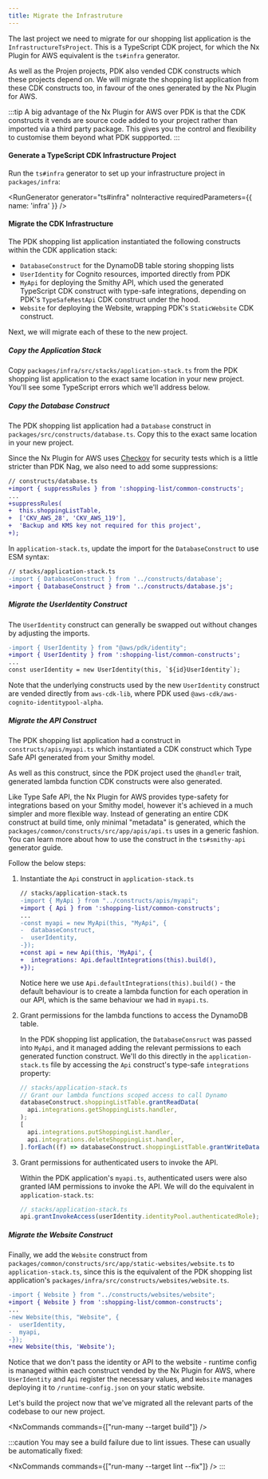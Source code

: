 ```yaml
---
title: Migrate the Infrastruture
---
```


The last project we need to migrate for our shopping list application is the `InfrastructureTsProject`. This is a TypeScript CDK project, for which the Nx Plugin for AWS equivalent is the <Link path="/guides/typescript-infrastructure">`ts#infra` generator</Link>.

As well as the Projen projects, PDK also vended CDK constructs which these projects depend on. We will migrate the shopping list application from these CDK constructs too, in favour of the ones generated by the Nx Plugin for AWS.

:::tip
A big advantage of the Nx Plugin for AWS over PDK is that the CDK constructs it vends are source code added to your project rather than imported via a third party package. This gives you the control and flexibility to customise them beyond what PDK suppported.
:::

#### Generate a TypeScript CDK Infrastructure Project

Run the <Link path="/guides/typescript-infrastructure">`ts#infra` generator</Link> to set up your infrastructure project in `packages/infra`:

<RunGenerator generator="ts#infra" noInteractive requiredParameters={{ name: 'infra' }} />

#### Migrate the CDK Infrastructure

The PDK shopping list application instantiated the following constructs within the CDK application stack:

- `DatabaseConstruct` for the DynamoDB table storing shopping lists
- `UserIdentity` for Cognito resources, imported directly from PDK
- `MyApi` for deploying the Smithy API, which used the generated TypeScript CDK construct with type-safe integrations, depending on PDK's `TypeSafeRestApi` CDK construct under the hood.
- `Website` for deploying the Website, wrapping PDK's `StaticWebsite` CDK construct.

Next, we will migrate each of these to the new project.

##### Copy the Application Stack

Copy `packages/infra/src/stacks/application-stack.ts` from the PDK shopping list application to the exact same location in your new project. You'll see some TypeScript errors which we'll address below.

##### Copy the Database Construct

The PDK shopping list application had a `Database` construct in `packages/src/constructs/database.ts`. Copy this to the exact same location in your new project.

Since the Nx Plugin for AWS uses [Checkov](https://www.checkov.io/) for security tests which is a little stricter than PDK Nag, we also need to add some suppressions:

```diff lang="ts"
// constructs/database.ts
+import { suppressRules } from ':shopping-list/common-constructs';
...
+suppressRules(
+  this.shoppingListTable,
+  ['CKV_AWS_28', 'CKV_AWS_119'],
+  'Backup and KMS key not required for this project',
+);
```

In `application-stack.ts`, update the import for the `DatabaseConstruct` to use ESM syntax:

```diff lang="ts"
// stacks/application-stack.ts
-import { DatabaseConstruct } from '../constructs/database';
+import { DatabaseConstruct } from '../constructs/database.js';
```

##### Migrate the UserIdentity Construct

The `UserIdentity` construct can generally be swapped out without changes by adjusting the imports.

```diff lang="ts"
-import { UserIdentity } from "@aws/pdk/identity";
+import { UserIdentity } from ':shopping-list/common-constructs';
...
const userIdentity = new UserIdentity(this, `${id}UserIdentity`);
```

Note that the underlying constructs used by the new `UserIdentity` construct are vended directly from `aws-cdk-lib`, where PDK used `@aws-cdk/aws-cognito-identitypool-alpha`.

##### Migrate the API Construct

The PDK shopping list application had a construct in `constructs/apis/myapi.ts` which instantiated a CDK construct which Type Safe API generated from your Smithy model.

As well as this construct, since the PDK project used the `@handler` trait, generated lambda function CDK constructs were also generated.

Like Type Safe API, the Nx Plugin for AWS provides type-safety for integrations based on your Smithy model, however it's achieved in a much simpler and more flexible way. Instead of generating an entire CDK construct at build time, only minimal "metadata" is generated, which the `packages/common/constructs/src/app/apis/api.ts` uses in a generic fashion. You can learn more about how to use the construct in the <Link path="/guides/ts-smithy-api">`ts#smithy-api` generator guide</Link>.

Follow the below steps:

<Steps>

1. Instantiate the `Api` construct in `application-stack.ts`

    ```diff lang="ts"
    // stacks/application-stack.ts
    -import { MyApi } from "../constructs/apis/myapi";
    +import { Api } from ':shopping-list/common-constructs';
    ...
    -const myapi = new MyApi(this, "MyApi", {
    -  databaseConstruct,
    -  userIdentity,
    -});
    +const api = new Api(this, 'MyApi', {
    +  integrations: Api.defaultIntegrations(this).build(),
    +});
    ```

    Notice here we use `Api.defaultIntegrations(this).build()` - the default behaviour is to create a lambda function for each operation in our API, which is the same behaviour we had in `myapi.ts`.

1. Grant permissions for the lambda functions to access the DynamoDB table.

    In the PDK shopping list application, the `DatabaseConsruct` was passed into `MyApi`, and it managed adding the relevant permissions to each generated function construct. We'll do this directly in the `application-stack.ts` file by accessing the `Api` construct's type-safe `integrations` property:

    ```ts
    // stacks/application-stack.ts
    // Grant our lambda functions scoped access to call Dynamo
    databaseConstruct.shoppingListTable.grantReadData(
      api.integrations.getShoppingLists.handler,
    );
    [
      api.integrations.putShoppingList.handler,
      api.integrations.deleteShoppingList.handler,
    ].forEach((f) => databaseConstruct.shoppingListTable.grantWriteData(f));
    ```

1. Grant permissions for authenticated users to invoke the API.

    Within the PDK application's `myapi.ts`, authenticated users were also granted IAM permissions to invoke the API. We will do the equivalent in `application-stack.ts`:

    ```ts
    // stacks/application-stack.ts
    api.grantInvokeAccess(userIdentity.identityPool.authenticatedRole);
    ```

</Steps>

##### Migrate the Website Construct

Finally, we add the `Website` construct from `packages/common/constructs/src/app/static-websites/website.ts` to `application-stack.ts`, since this is the equivalent of the PDK shopping list application's `packages/infra/src/constructs/websites/website.ts`.

```diff lang="ts"
-import { Website } from "../constructs/websites/website";
+import { Website } from ':shopping-list/common-constructs';
...
-new Website(this, "Website", {
-  userIdentity,
-  myapi,
-});
+new Website(this, 'Website');
```

Notice that we don't pass the identity or API to the website - runtime config is managed within each construct vended by the Nx Plugin for AWS, where `UserIdentity` and `Api` register the necessary values, and `Website` manages deploying it to `/runtime-config.json` on your static website.

Let's build the project now that we've migrated all the relevant parts of the codebase to our new project.

<NxCommands commands={["run-many --target build"]} />

:::caution
You may see a build failure due to lint issues. These can usually be automatically fixed:

<NxCommands commands={["run-many --target lint --fix"]} />
:::